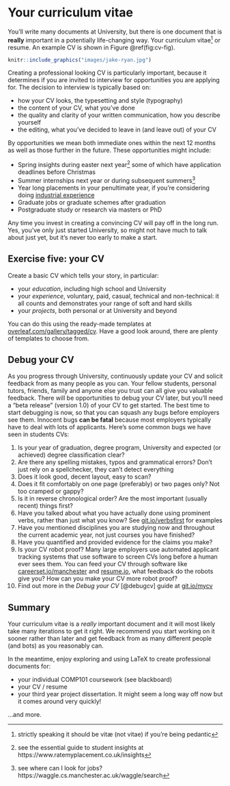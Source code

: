 # Your curriculum vitae {#cv}

You'll write many documents at University, but there is one document that is **really** important in a potentially life-changing way. Your curriculum vitae^[strictly speaking it should be vitæ (not vitae) if you're being pedantic] or resume. An example CV is shown in Figure \@ref(fig:cv-fig).

```r
knitr::include_graphics("images/jake-ryan.jpg")
```
Creating a professional looking CV is particularly important, because it determines if you are invited to interview for opportunities you are applying for. The decision to interview is typically based on:

* how your CV looks, the typesetting and style (typography)
* the content of your CV, what you've done
* the quality and clarity of your written communication, how you describe yourself
* the editing, what you've decided to leave in (and leave out) of your CV

By opportunities we mean both immediate ones within the next 12 months as well as those further in the future. These opportunities might include:

* Spring insights during easter next year^[see the essential guide to student insights at https://www.ratemyplacement.co.uk/insights] some of which have application deadlines before Christmas
* Summer internships next year or during subsequent summers^[see where can I look for jobs? https://waggle.cs.manchester.ac.uk/waggle/search]
* Year long placements in your penultimate year, if you're considering doing [industrial experience](http://studentnet.cs.manchester.ac.uk/employment/placement/)
* Graduate jobs or graduate schemes after graduation
* Postgraduate study or research via masters or PhD

Any time you invest in creating a convincing CV will pay off in the long run. Yes, you've only just started University, so might not have much to talk about just yet, but it's never too early to make a start.

## Exercise five: your CV {#ex5}

Create a basic CV which tells your story, in particular:

* your *education*, including high school and University
* your *experience*, voluntary, paid, casual, technical and non-technical: it all counts and demonstrates your range of soft and hard skills
* your *projects*, both personal or at University and beyond

You can do this using the ready-made templates at [overleaf.com/gallery/tagged/cv](https://www.overleaf.com/gallery/tagged/cv). Have a good look around, there are plenty of templates to choose from.

## Debug your CV
As you progress through University, continuously update your CV and solicit feedback from as many people as you can. Your fellow students, personal tutors, friends, family and anyone else you trust can all give you valuable feedback. There will be opportunities to debug your CV later, but you’ll need a “beta release” (version 1.0) of your CV to get started. The best time to start debugging is now, so that you can squash any bugs before employers see them. Innocent bugs **can be fatal** because most employers typically have to deal with lots of applicants. Here's some common bugs we have seen in students CVs:

1. Is your year of graduation, degree program, University and expected (or achieved) degree classification clear?
1. Are there any spelling mistakes, typos and grammatical errors? Don't just rely on a spellchecker, they can't detect everything
1. Does it look good, decent layout, easy to scan?
1. Does it fit comfortably on one page (preferably) or two pages only? Not too cramped or gappy?
1. Is it in reverse chronological order? Are the most important (usually recent) things first?
1. Have you talked about what you have actually done using prominent verbs, rather than just what you know? See [git.io/verbsfirst](http://git.io/verbsfirst) for examples
1. Have you mentioned disciplines you are studying now and throughout the current academic year, not just courses you have finished?
1. Have you quantified and provided evidence for the claims you make?
1. Is your CV robot proof? Many large employers use automated applicant tracking systems that use software to screen CVs long before a human ever sees them. You can feed your CV through software like [careerset.io/manchester](http://careerset.io/manchester) and [resume.io](https://resume.io/), what feedback do the robots give you? How can you make your CV more robot proof?
1. Find out more in the *Debug your CV* [@debugcv] guide at [git.io/mycv](http://git.io/mycv)


## Summary {#cvconc}

Your curriculum vitae is a *really* important document and it will most likely take many iterations to get it right. We recommend you start working on it sooner rather than later and get feedback from as many different people (and bots) as you reasonably can.

In the meantime, enjoy exploring and using LaTeX to create professional documents for:

* your individual COMP101 coursework (see blackboard)
* your CV / resume
* your third year project dissertation. It might seem a long way off now but it comes around very quickly!

...and more.
